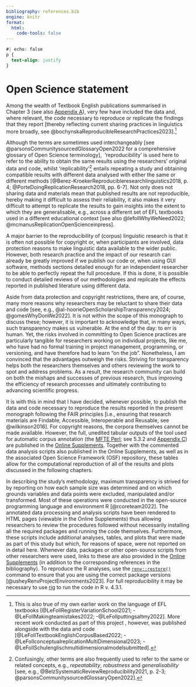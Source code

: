 ```yaml
---
bibliography: references.bib
engine: knitr
format:
  html:
    code-tools: false
---
```


```css
#| echo: false
p {
  text-align: justify
}
```

# Open Science statement

Among the wealth of Textbook English publications summarised in Chapter 3 (see also [Appendix A](https://elenlefoll.github.io/TextbookMDA/AppendixA.html)), very few have included the data and, where relevant, the code necessary to reproduce or replicate the findings that they report [thereby reflecting current sharing practices in linguistics more broadly, see @bochynskaReproducibleResearchPractices2023].[^openscience-1]

[^openscience-1]: This is also true of my own earlier work on the language of EFL textbooks [@LeFollRegisterVariationSchool2021; -@LeFollMakingteamistakes2022; -@LeFollputtingsaltmy2022]. More recent work conducted as part of this project , however, was published alongside with the data and code [@LeFollTextbookEnglishCorpusBased2022; -@LeFollconceptualreplicationMultiDimensional2023; -@LeFollSchulenglischmultidimensionalmodelsubmitted].

Although the terms are sometimes used interchangeably [see @parsonsCommunitysourcedGlossaryOpen2022 for a comprehensive glossary of Open Science terminology],  ‘reproducibility’ is used here to refer to the ability to obtain the same results using the researchers’ original data and code, whilst ‘replicability’[^openscience-2] entails repeating a study and obtaining compatible results with different data analysed with either the same or different methods [@Berez-KroekerReproducibleresearchlinguistics2018, p. 4; @PorteDoingReplicationResearch2018, pp. 6-7]. Not only does not sharing data and materials mean that published results are not reproducible, hereby making it difficult to assess their reliability, it also makes it very difficult to attempt to replicate the results to gain insights into the extent to which they are generalisable, e.g., across a different set of EFL textbooks used in a different educational context [see also @lefollWhyWeNeed2022; @mcmanusReplicationOpenScienceinpress].

[^openscience-2]: Confusingly, other terms are also frequently used to refer to the same or related concepts, e.g., *repeatability*, *robustness* and *generalisability* [see, e.g., @BelzSystematicReviewReproducibility2021, p. 2-3; @parsonsCommunitysourcedGlossaryOpen2022].

A major barrier to the reproducibility of (corpus) linguistic research is that it is often not possible for copyright or, when participants are involved, data protection reasons to make linguistic data available to the wider public. However, both research practice and the impact of our research can already be greatly improved if we publish our code or, when using GUI software, methods sections detailed enough for an independent researcher to be able to perfectly repeat the full procedure. If this is done, it is possible to conduct detailed reviews of our methodologies and replicate the effects reported in published literature using different data.

Aside from data protection and copyright restrictions, there are, of course, many more reasons why researchers may be reluctant to share their data and code [see, e.g., @al-hoorieOpenScholarshipTransparency2024; @gomesWhyDonWe2022]. It is not within the scope of this monograph to discuss these; however, it is important to acknowledge that, in many ways, such transparency makes us vulnerable. At the end of the day: to err is human. Yet, the risks involved in committing to Open Science practices are particularly tangible for researchers working on individual projects, like me, who have had no formal training in project management, programming, or versioning, and have therefore had to learn “on the job”. Nonetheless, I am convinced that the advantages outweigh the risks. Striving for transparency helps both the researchers themselves and others reviewing the work to spot and address problems. As a result, the research community can build on both the mishaps and successes of previous research, thus improving the efficiency of research processes and ultimately contributing to advancing scientific progress.

It is with this in mind that I have decided, whenever possible, to publish the data and code necessary to reproduce the results reported in the present monograph following the FAIR principles [i.e., ensuring that research materials are Findable, Accessible, Interoperable and Reusable, see @wilkinson2016]. For copyright reasons, the corpora themselves cannot be made available. However, the full, unedited tabular outputs of the tool used for automatic corpus annotation (the [MFTE Perl](https://github.com/elenlefoll/MultiFeatureTaggerEnglish); see 5.3.2 and [Appendix C](https://elenlefoll.github.io/TextbookMDA/AppendixC.html)) are published in the [Online Supplements](https://elenlefoll.github.io/TextbookMDA). Together with the commented data analysis scripts also published in the Online Supplements, as well as in the associated Open Science Framework (OSF) repository, these tables allow for the computational reproduction of all of the results and plots discussed in the following chapters.

In describing the study’s methodology, maximum transparency is strived for by reporting on how each sample size was determined and on which grounds variables and data points were excluded, manipulated and/or transformed. Most of these operations were conducted in the open-source programming language and environment R [@rcoreteam2022]. The annotated data processing and analysis scripts have been rendered to HTML pages (viewable in the Online Supplements) thus allowing researchers to review the procedures followed without necessarily installing all the required packages and running the code themselves. Furthermore, these scripts include additional analyses, tables, and plots that were made as part of this study but which, for reasons of space, were not reported on in detail here. Whenever data, packages or other open-source scripts from other researchers were used, links to these are also provided in the [Online Supplements](https://elenlefoll.github.io/TextbookMDA/references.html) (in addition to the corresponding references in the bibliography). To reproduce the R analyses, use the [`renv::restore()`](https://rstudio.github.io/renv/reference/restore.html) command to ensure that you are using the correct package versions [@usheyRenvProjectEnvironments2023]. For full reproducibility it may be necessary to use [rig](https://github.com/r-lib/rig) to run the code in R v. 4.3.1.
